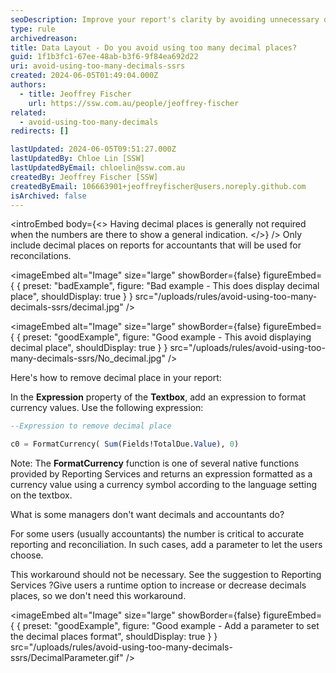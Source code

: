 ```yaml
---
seoDescription: Improve your report's clarity by avoiding unnecessary decimal places in data layouts—learn how to format currency values effectively.
type: rule
archivedreason:
title: Data Layout - Do you avoid using too many decimal places?
guid: 1f1b3fc1-67ee-48ab-b3f6-9f84ea692d22
uri: avoid-using-too-many-decimals-ssrs
created: 2024-06-05T01:49:04.000Z
authors:
  - title: Jeoffrey Fischer
    url: https://ssw.com.au/people/jeoffrey-fischer
related:
  - avoid-using-too-many-decimals
redirects: []

lastUpdated: 2024-06-05T09:51:27.000Z
lastUpdatedBy: Chloe Lin [SSW]
lastUpdatedByEmail: chloelin@ssw.com.au
createdBy: Jeoffrey Fischer [SSW]
createdByEmail: 106663901+jeoffreyfischer@users.noreply.github.com
isArchived: false
---
```


<introEmbed
  body={<>
Having decimal places is generally not required when the numbers are there to show a general indication.
  </>}
/>
Only include decimal places on reports for accountants that will be used for reconcilations.

<imageEmbed
  alt="Image"
  size="large"
  showBorder={false}
  figureEmbed={ {
    preset: "badExample",
    figure: "Bad example - This does display decimal place",
    shouldDisplay: true
  } }
  src="/uploads/rules/avoid-using-too-many-decimals-ssrs/decimal.jpg"
/>


<imageEmbed
  alt="Image"
  size="large"
  showBorder={false}
  figureEmbed={ {
    preset: "goodExample",
    figure: "Good example - This avoid displaying decimal place",
    shouldDisplay: true
  } }
  src="/uploads/rules/avoid-using-too-many-decimals-ssrs/No_decimal.jpg"
/>


Here's how to remove decimal place in your report:

In the **Expression** property of the **Textbox**, add an expression to format currency values. Use the following expression:

```sql
--Expression to remove decimal place

c0 = FormatCurrency( Sum(Fields!TotalDue.Value), 0)
```

Note: The **FormatCurrency** function is one of several native functions provided by Reporting Services and returns an expression formatted as a currency value using a currency symbol according to the language setting on the textbox.

What is some managers don't want decimals and accountants do?

For some users (usually accountants) the number is critical to accurate reporting and reconciliation. In such cases, add a parameter to let the users choose.

This workaround should not be necessary. See the suggestion to Reporting Services ?Give users a runtime option to increase or decrease decimals places, so we don't need this workaround.

<imageEmbed
  alt="Image"
  size="large"
  showBorder={false}
  figureEmbed={ {
    preset: "goodExample",
    figure: "Good example - Add a parameter to set the decimal places format",
    shouldDisplay: true
  } }
  src="/uploads/rules/avoid-using-too-many-decimals-ssrs/DecimalParameter.gif"
/>
